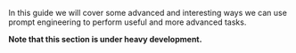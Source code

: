 In this guide we will cover some advanced and interesting ways we can use prompt engineering to perform useful and more advanced tasks. 

**Note that this section is under heavy development.**